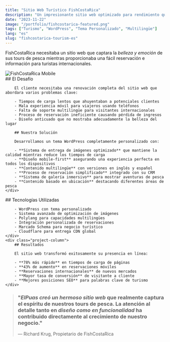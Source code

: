 ```yaml
---
title: "Sitio Web Turístico FishCostaRica"
description: "Un impresionante sitio web optimizado para rendimiento que muestra las mejores experiencias de pesca de Costa Rica"
date: "2023-11-22"
image: "/portfolio/fishcostarica-featured.png"
tags: ["Turismo", "WordPress", "Tema Personalizado", "Multilingüe"]
lang: "es"
slug: "fishcostarica-tourism-es"
---
```



FishCostaRica necesitaba un sitio web que captara la *belleza y emoción* de sus tours de pesca mientras proporcionaba una fácil reservación e información para turistas internacionales.

<div class="project-gallery">
    <div class="project-gallery-item">
        <Image src={image} width={727} height={1470} alt="FishCostaRica Mobile" loading="lazy" decoding="async" />
    </div>
    <div class="project-gallery-content">
        ## El Desafío

        El cliente necesitaba una renovación completa del sitio web que abordara varios problemas clave:

        - Tiempos de carga lentos que ahuyentaban a potenciales clientes
        - Mala experiencia móvil para viajeros usando teléfonos
        - Falta de soporte multilingüe para visitantes internacionales
        - Proceso de reservación ineficiente causando pérdida de ingresos
        - Diseño anticuado que no mostraba adecuadamente la belleza del lugar

        ## Nuestra Solución

        Desarrollamos un tema WordPress completamente personalizado con:

        - **Sistema de entrega de imágenes optimizado** que mantiene la calidad mientras reduce los tiempos de carga
        - **Diseño mobile-first** asegurando una experiencia perfecta en todos los dispositivos
        - **Contenido multilingüe** con versiones en inglés y español
        - **Proceso de reservación simplificado** integrado con su CRM
        - **Sistema de galería inmersivo** para mostrar aventuras de pesca
        - **Contenido basado en ubicación** destacando diferentes áreas de pesca
    </div>
</div>

<div class="project-columns">
    <div class="project-column">
        ## Tecnologías Utilizadas

        - WordPress con tema personalizado
        - Sistema avanzado de optimización de imágenes
        - Polylang para capacidades multilingües
        - Integración personalizada de reservaciones
        - Marcado Schema para negocio turístico
        - Cloudflare para entrega CDN global
    </div>
    <div class="project-column">
        ## Resultados

        El sitio web transformó exitosamente su presencia en línea:

        - **78% más rápido** en tiempos de carga de páginas
        - **43% de aumento** en reservaciones móviles
        - **Reservaciones internacionales** de nuevos mercados
        - **Mayor tasa de conversión** de visitante a cliente
        - **Mejores posiciones SEO** para palabras clave de turismo
    </div>
</div>



> ### "*ElPuas creó un hermoso sitio web* que realmente captura el espíritu de nuestros tours de pesca. La atención al detalle tanto en *diseño como en funcionalidad* ha contribuido directamente al crecimiento de nuestro negocio."
> 
> — Richard Krug, Propietario de FishCostaRica 